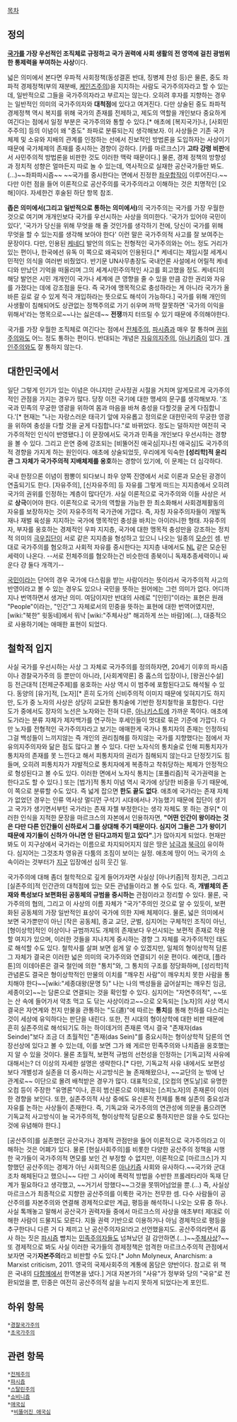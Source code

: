 {{{+1 國家主義 / Statism }}}

[[목차]]
== 정의 ==
'''[[국가]]를 가장 우선적인 조직체로 규정하고 국가 권력에 사회 생활의 전 영역에 걸친 광범위한 통제력을 부여하는 사상'''이다.

넓은 의미에서 본다면 우파적 사회정책(동성결혼 반대, 징병제 찬성 등)은 물론, 중도 좌파적 경제정책(부의 재분배, [[케인즈주의]])을 지지하는 사람도 국가주의자라고 할 수 있는데, 일반적으로 그들을 국가주의자라고 부르지는 않는다. 오히려 후자를 지향하는 경우는 일반적인 의미의 국가주의자와 '''대척점'''에 있다고 여겨진다. 다만 상술된 중도 좌파적 경제정책 역시 복지를 위해 국가의 존재를 전제하고, 제도의 역할을 개인보다 중요하게 여긴다는 점에서 일정 부분은 국가주의와 통할 수 있다.[* 애초에 [복지국가]나, [사회민주주의] 등의 이념이 왜 "중도" 좌파로 분류되는지 생각해보자. 이 사상들은 기존 국가 체제 및 소유와 지배의 관계를 인정하는 선에서 진보적인 방법론을 도입하자는 사상이기 때문에 국가체제의 존재를 중시하는 경향이 강하다. [카를 마르크스]가 '''고타 강령 비판'''에서 사민주의적 방법론을 비판한 것도 이러한 맥락 때문이다.] 물론, 경제 정책의 방향성과 정치적 성향은 얼마든지 따로 놀 수 있는데, 역사적으로 실재한 공산국가들만 봐도.(...)~~좌파파시즘~~ ~~국가를 중시한다는 면에서 진정한 [[좌우합작]]이 이루어진다.~~ 다만 이런 점을 들어 이론적으로 공산주의를 국가주의라고 이해하는 것은 치명적인 [오해]이다. 자세한건 후술된 하단 항목 참조.

'''좁은 의미에서(그리고 일반적으로 통하는 의미에서)'''의 국가주의는 국가를 가장 우월한 것으로 여기며 개개인보다 국가를 우선시하는 사상을 의미한다. '국가가 있어야 국민이 있다', '국가가 당신을 위해 무엇을 해 줄 것인가를 생각하기 전에, 당신이 국가를 위해 무엇을 할 수 있는지를 생각해 보아야 한다' 이런 말은 국가주의적 사고를 잘 보여주는 문장이다. 다만, 인용된 [[존 F. 케네디|케네디]] 발언의 의도는 전형적인 국가주의와는 어느 정도 거리가 있는 편이나, 한국에선 유독 이 쪽으로 왜곡되어 인용된다.[* 케네디는 재임시절 세계시민적인 의식을 여러번 비췄었다. 반기문 UN사무총장도 국내언론 사설에서 어릴적 케네디와 만났던 기억을 떠올리며 그의 세계시민주의적인 사고를 회고했을 정도. 케네디의 해당 발언은 시민 개개인이 국가나 세계에 큰 영향을 줄 수 있을 만큼 강한 권리와 자유를 가졌다는 데에 강조점을 둔다. 즉 국가에 맹목적으로 충성하라는 게 아니라 국가가 올바른 길로 갈 수 있게 적극 개입하라는 뜻으로도 해석이 가능하다.] 국가를 위해 개인의 사생활이 침해되어도 상관없는 정책주의로 가기 쉬우며 까딱 잘못하면 '국가의 이익을 위해서'라는 명목으로~~나는 싫은데~~ '''전쟁'''까지 터뜨릴 수 있기 때문에 주의해야한다.

국가를 가장 우월한 조직체로 여긴다는 점에서 [[전체주의]], [[파시즘]]과 매우 잘 통하며 [[권위주의]]와도 어느 정도 통하는 편이다. 반대되는 개념은 [[자유의지주의]], [[아나키즘]]이 있다. [[개인주의]]와도 잘 통하지 않는다.

== 대한민국에서 ==
일단 그렇게 인기가 있는 이념은 아니지만 군사정권 시절을 거치며 알게모르게 국가주의적인 관점을 가지는 경우가 많다. 당장 이전 국기에 대한 맹세의 문구를 생각해보자. '조국과 민족의 무궁한 영광을 위하여 몸과 마음을 바쳐 충성을 다할것을 굳게 다짐합니다.'[* 현재는 "나는 자랑스러운 태극기 앞에 자유롭고 정의로운 대한민국의 무궁한 영광을 위하여 충성을 다할 것을 굳게 다짐합니다."로 바뀌었다. 정도는 덜하지만 여전히 국가주의적인 인식이 반영됐다.] 이 문장에서도 국가과 민족을 개인보다 우선시하는 경향을 볼 수 있다. 그리고 은연 중에 강조되는 [비뚤어진 애국심|지나친 애국심]도 국가주의적 경향을 가지게 하는 원인이다. 애초에 상술되었듯, 우리에게 익숙한 '''[성리학]적 윤리관 그 자체가 국가주의적 지배체제를 옹호'''하는 경향이 있기에, 이 문제는 더 심각하다.

국내 한정으론 이념이 짬뽕이 되다보니 좌우 양쪽 진영에서 서로 이론과 모순된 광경이 연출되기도 한다. [자유주의], [신자유주의] 등 자유를 그렇게 떠드는 지지층에서 오히려 국가의 권위를 인정하는 계층이 많다던가. 사실 이론적으로 국가주의와 이들 사상은 서로 '''상극'''이어야 한다. 이론적으로 국가의 역할을 가능한 한 최소화해서 사회경제활동의 자유를 보장하자는 것이 자유주의적 국가관에 가깝다. 즉, 자칭 자유주의자들이 개발독재나 재벌 육성을 지지하는 국가에 맹목적인 충성을 바치는 아이러니한 형태. 자유주의자, 부자를 옹호하는 경제적인 우파 지지층, 국가에 대한 맹목적 충성만을 강조하는 정치적 의미의 [[극우]]집단이 서로 같은 지지층을 형성하고 있으니 나오는 일종의 [[모순]]인 셈. 반대로 국가주의를 혐오하고 사회적 자유를 중시한다는 지지층 내에서도 [[NL]] 같은 모순된 세력이 나온다. --서로 전체주의를 혐오하는건 비슷한데 종북이니 독재추종세력이니 싸운다 걍 둘다 개객기--

[[국민]]이라는 단어의 경우 국가에 다스림을 받는 사람이라는 뜻이라서 국가주의적 사고의 반영이라고 볼 수 있는 경우도 있으나 국민을 뜻하는 원어에는 그런 의미가 없다. 어디까지나 번역하면서 생겨난 의미. 여담이지만 반대의 사례로 "[인민]"이라는 표현은 원래 "People"이라는, "인간"그 자체로서의 민중을 뜻하는 표현에 대한 번역어였지만, [wiki:"북한" 윗동네]에서 워낙 [wiki:"주체사상" 해괴하게 쓰는 바람]에(...), 대중적으로 사용하기에는 애매한 표현이 되었다.

== 철학적 입지 ==
사실 국가를 우선시하는 사상 그 자체로 국가주의를 정의하자면, 20세기 이후의 파시즘이나 경찰국가주의 등 뿐만이 아니라, [사회계약론] 중 홉스의 입장이나, [왕권신수설] 등 전근대적 [전제군주제]를 옹호하는 사상 역시 이 범주에 포함된다고도 해석될 수 있다. 동양의 [유가]적, [노자][* 흔히 도가의 신비주의적 이미지 때문에 잊혀지기도 하지만, 도가 중 노자의 사상은 상당히 교묘한 통치술에 기반한 정치철학을 포함한다. 다만 도가 중에서도 장자의 노선은 노자와는 전혀 다른, [[아나키스트]]에 가까운 쪽이다. 애초에 도가라는 분류 자체가 제자백가를 연구하는 후세인들이 멋대로 묶은 기준에 가깝다. 다만 노자를 전형적인 국가주의자라고 보기는 애매한게 국가나 통치자의 존재는 인정하되 그걸 백성들이 느끼지않는 즉 개인의 권리침해를 하지않는 국가를 지향했다는 점에서 자유의지주의자와 닮은 점도 많다고 볼 수 있다. 다만 노자식의 통치술로 인해 피통치자가 통치자의 존재를 못 느낀다고 해서 피통치자의 권리가 침해되지 않는다고 단정짓기도 힘들며, 오히려 피통치자가 자발적으로 통치자에게 복종하고 착취당하는 체제가 안정적으로 형성된다고 볼 수도 있다. 이러한 면에서 노자식 통치는 [포퓰리즘]적 국가권력을 논한다고도 할 수 있다.] 또는 [법가]적 통치 이념 역시 국가에 상당한 비중을 두기 때문에, 이 쪽으로 분류할 수도 있다. 즉 넓게 잡으면 '''한도 끝도 없다'''. 애초에 국가라는 존재 자체가 없었던 경우는 인류 역사상 멀디먼 구석기 시대에서나 가능했기 때문에 집단이 생기고 국가가 생기면서부턴 국가라는 존재 자첼 부정한다는 생각 자체도 못 하는 경우[* 이러한 인식을 지적한 문장을 마르크스의 자본에서 인용하자면, '''"어떤 인간이 왕이라는 것은 다만 다른 인간들이 신하로서 그를 상대해 주기 때문이다. 심지어 그들은 그가 왕이기 때문에 자기들이 신하가 아니면 안 된다고까지 믿고 있다"'''.]가 많아지게 되었다. 현재만 봐도 이 지구상에서 국가라는 이름으로 차지되어지지 않은 땅은 [[남극]]과 [[북극]]이 유이하다. 심지어는 그것조차 영유권 다툼의 조짐이 보이는 실정. 애초에 땅이 어느 국가의 소속이라는 것부터가 [[지구]] 입장에선 심히 웃긴 일.

국가주의에 대해 좀더 철학적으로 깊게 들어가자면 사실상 [아나키즘]적 정치관, 그리고 [실존주의]적 인간관의 대척점에 있는 모든 관념들이라고 볼 수도 있다. 즉, '''개별체의 존재와 특성보다 보편화된 공동체의 규범을 중시하는''' 관점이라고 정리할 수 있다. 물론, 국가주의의 협의, 그리고 이 사상의 이름 자체가 "국가"주의인 것으로 알 수 있듯이, 보편화된 공동체의 가장 일반적인 표상이 국가에 의한 지배 체제이다. 물론, 넓은 의미에서 보면 국가뿐만이 아닌 [작은 공동체], 종교 교단, 군벌, 심지어는 구체적인 조직이 아닌, [형이상학]적인 이상이나 규범까지도 개체의 존재보다 우선시되는 보편적 존재로 작용할 여지가 있으며, 이러한 것들을 지나치게 중시하는 경향 그 자체를 국가주의적인 태도로 해석할 수도 있다. 철학사를 살펴 보면 쉽게 알 수 있겠지만, 일체의 형이상학적 담론 그 자체가 결국은 이러한 넓은 의미의 국가주의와 연결되기 쉬운 편이다. 예컨대, [플라톤]의 이데아론은 결국 철인에 의한 "통치"와, 그 통치의 구조를 정당화하며, [성리학]적 관념론도 결국은 형이상학적인 만물의 이치를 "깨우친 사람"이 깨우치치 못한 사람을 통치해야 한다~~[wiki:"세종대왕(문명 5)" 나는 나의 백성들을 굽어살피는 깨우친 임금, 세종이오]~~는 담론으로 연결되는 것을 확인할 수 있다. 심지어는 "자연주의적", ~~또는 산 속에 들어가서 약초 먹고 도 닦는 사상이라고~~으로 오독되는 [노자]의 사상 역시 결국은 자연계와 천지 만물을 관통하는 "도(道)"에 따르는 '''통치'''를 통해 천하를 다스리는 것이 세상에 유익하다는 판단을 내린다. 또한, 전 시대의 형이상학에 대한 비판 때문에 흔히 실존주의로 해석되기도 하는 하이데거의 존재론 역시 결국 "존재자(das Seinde)"보다 조금 더 초월적인 "존재(das Sein)"를 중요시하는 형이상학적 담론의 연장선상에 있다고 볼 수 있는데, 이를 보면 그가 왜 게르만 민족주의와 나치즘을 옹호했는지 알 수 있을 것이다. 물론 초월적, 보편적 규범의 선천성을 인정하는 [기독교]적 사유에 대해서는? 더 이상의 자세한 설명은 생략한다.[* 다만, 기독교적 사유 내에서도 보편성보다 개별성과 실존을 더 중시하는 사고방식은 늘 존재해왔으나, ~~교단의 눈 밖에 난 관계로~~ 이단으로 몰려 배척받은 경우가 많다. 대표적으로, [오컴의 면도날]로 유명한 오컴 등이 주장한 "유명론"이나, 흔히 범신론으로 이해되는 [스피노자]의 존재론이 이러한 경향을 보인다. 또한, 실존주의적 사상 중에도 유신론적 전제를 통해 실존의 중요성과 자유를 논하는 사상들이 존재한다. 즉, 기독교와 국가주의의 연관성에 의문을 품으려면 기독교적 사고방식이 늘 국가주의적, 형이상학적 담론으로 통하지만은 않을 수도 있다는 것에 유념해야 한다.]

[공산주의]를 실존했던 공산국가나 경제적 관점만을 들어 이론적으로 국가주의라고 이해하는 것은 어폐가 있다. 물론 [현실사회주의]를 비롯한 다양한 공산주의 정책을 시행한 국가들이 국가주의적 면모를 보인 건 부정할 수 없지만, 이론적으로 [마르크스]가 지향했던 공산주의는 경제가 아닌 사회적으론 [[아나키즘]] 사회와 유사하다.~~국가와 군대조차 해체된다고 했으니~~ 다만 그 사이에 폭력적 방법을 수반한 프롤레타리아 독재 단계가 필요하다고 생각했고, ~~거기서 망했다~~그것을 못뛰어넘었을 뿐.(...) 즉, 사실상 마르크스가 최종적으로 지향한 공산주의를 이룩한 국가는 전무한 셈. 다수 사람들이 공산주의를 자본주의와 연결해 경제적으로만 계급, 평등을 해석하니 나오는 오류 중 하나. 사실 톡깨놓고 말해서 공산국가 권력자들 중에서 마르크스의 사상을 애초부터 제대로 이해한 사람이 드물지도 모른다. 지들 권력 기반으로 이용하거나 아님 경제적으로 평등을 추구한다니 다른 거 다 제끼고 난 공산주의자요!라고 선언했을지도. 공산주의라면서 흡사 하는 짓은 [[파시즘]] 뺨치는 [[민족주의]]자들도 넘쳐났던 걸 감안하면.(...)~~[[주체사상]]?~~ 또 경제적으로 봐도 사실 이러한 국가들의 경제정책은 엄격한 마르크스주의적 관점에서 보자면 국가'''자본주의'''라고 비판할 수도 있다.[* John Molyneux, Anarchism: a Marxist criticism, 2011. 영국의 국제사회주의 계통에 몸담은 양반이다. 참고로 위 책은 국내의 [[다함께]]에서 한역본을 냈다.] 거대 자본가의 "사유"가 정부와 당의 "국유"로 전환되었을 뿐, 민중은 여전히 공산주의적 삶을 누리지 못하게 되었다는게 포인트.

== 하위 항목 ==
 *[[경찰국가주의]]
 *[[초국가주의]]

== 관련 항목 ==
 *[[전체주의]]
 *[[파시즘]]
 *[[스탈린주의]]
 *[[쇼비니즘]]
 *[[애국심]]
  *[[비뚤어진 애국심]]
